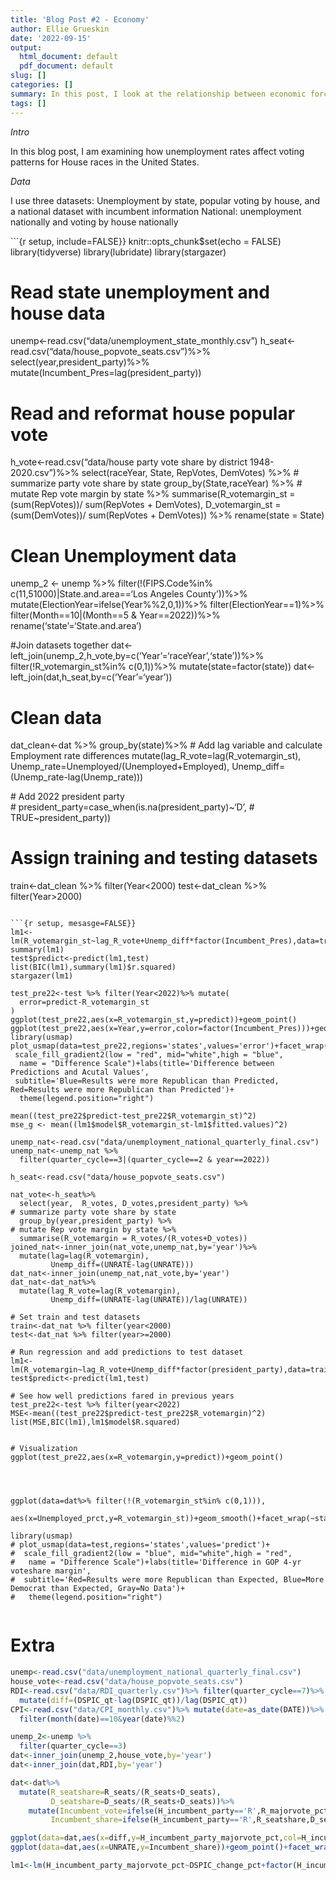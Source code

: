 ```yaml
---
title: 'Blog Post #2 - Economy'
author: Ellie Grueskin
date: '2022-09-15'
output:
  html_document: default
  pdf_document: default
slug: []
categories: []
summary: In this post, I look at the relationship between economic forces and house voting patterns.
tags: []
---
```

*Intro*

In this blog post, I am examining how unemployment rates affect voting patterns 
for House races in the United States.

*Data* 

I use three datasets: Unemployment by state, popular voting by house, and a national
dataset with incumbent information
National: unemployment nationally and voting by house nationally

```{r setup, include=FALSE}}
knitr::opts_chunk$set(echo = FALSE)
library(tidyverse)
library(lubridate)
library(stargazer)

# Read state unemployment and house data 
unemp<-read.csv("data/unemployment_state_monthly.csv")
h_seat<-read.csv("data/house_popvote_seats.csv")%>% select(year,president_party)%>%
  mutate(Incumbent_Pres=lag(president_party))

# Read and reformat house popular vote
h_vote<-read.csv("data/house party vote share by district 1948-2020.csv")%>%
  select(raceYear, State,  RepVotes, DemVotes) %>%
# summarize party vote share by state
  group_by(State,raceYear) %>%
# mutate Rep vote margin by state %>%
  summarise(R_votemargin_st = (sum(RepVotes))/
           sum(RepVotes + DemVotes),
D_votemargin_st = (sum(DemVotes))/
sum(RepVotes + DemVotes)) %>%
rename(state = State)

# Clean Unemployment data
unemp_2 <- unemp %>% 
  filter(!(FIPS.Code%in% c(11,51000)|State.and.area=='Los Angeles County'))%>% 
  mutate(ElectionYear=ifelse(Year%%2,0,1))%>%
  filter(ElectionYear==1)%>%
  filter(Month==10|(Month==5 & Year==2022))%>%
  rename('state'='State.and.area')

#Join datasets together
dat<-left_join(unemp_2,h_vote,by=c('Year'='raceYear','state'))%>%
  filter(!R_votemargin_st%in% c(0,1))%>%
  mutate(state=factor(state))
dat<-left_join(dat,h_seat,by=c('Year'='year'))

# Clean data
dat_clean<-dat %>% group_by(state)%>%
  # Add lag variable and calculate Employment rate differences
  mutate(lag_R_vote=lag(R_votemargin_st),
         Unemp_rate=Unemployed/(Unemployed+Employed),
         Unemp_diff=(Unemp_rate-lag(Unemp_rate)))

  # Add 2022 president party  
         # president_party=case_when(is.na(president_party)~'D',
         #             TRUE~president_party))

# Assign training and testing datasets
train<-dat_clean %>% filter(Year<2000)
test<-dat_clean %>% filter(Year>2000)
```

```{r setup, mesasge=FALSE}}
lm1<-lm(R_votemargin_st~lag_R_vote+Unemp_diff*factor(Incumbent_Pres),data=train)
summary(lm1)
test$predict<-predict(lm1,test)
list(BIC(lm1),summary(lm1)$r.squared)
stargazer(lm1)

test_pre22<-test %>% filter(Year<2022)%>% mutate(
  error=predict-R_votemargin_st
)
ggplot(test_pre22,aes(x=R_votemargin_st,y=predict))+geom_point()
ggplot(test_pre22,aes(x=Year,y=error,color=factor(Incumbent_Pres)))+geom_point()
library(usmap)
plot_usmap(data=test_pre22,regions='states',values='error')+facet_wrap(~Year)+
 scale_fill_gradient2(low = "red", mid="white",high = "blue", 
  name = "Difference Scale")+labs(title='Difference between Predictions and Acutal Values',
 subtitle='Blue=Results were more Republican than Predicted, Red=Results were more Republican than Predicted')+
  theme(legend.position="right")

mean((test_pre22$predict-test_pre22$R_votemargin_st)^2)
mse_g <- mean((lm1$model$R_votemargin_st-lm1$fitted.values)^2)

unemp_nat<-read.csv("data/unemployment_national_quarterly_final.csv")
unemp_nat<-unemp_nat %>% 
  filter(quarter_cycle==3|(quarter_cycle==2 & year==2022))

h_seat<-read.csv("data/house_popvote_seats.csv")

nat_vote<-h_seat%>%
  select(year,  R_votes, D_votes,president_party) %>%
# summarize party vote share by state
  group_by(year,president_party) %>%
# mutate Rep vote margin by state %>%
  summarise(R_votemargin = R_votes/(R_votes+D_votes))
joined_nat<-inner_join(nat_vote,unemp_nat,by='year')%>%
  mutate(lag=lag(R_votemargin),
         Unemp_diff=(UNRATE-lag(UNRATE)))
dat_nat<-inner_join(unemp_nat,nat_vote,by='year')
dat_nat<-dat_nat%>%
  mutate(lag_R_vote=lag(R_votemargin),
         Unemp_diff=(UNRATE-lag(UNRATE))/lag(UNRATE))

# Set train and test datasets
train<-dat_nat %>% filter(year<2000)
test<-dat_nat %>% filter(year>=2000)

# Run regression and add predictions to test dataset
lm1<-lm(R_votemargin~lag_R_vote+Unemp_diff*factor(president_party),data=train)
test$predict<-predict(lm1,test)

# See how well predictions fared in previous years
test_pre22<-test %>% filter(year<2022)
MSE<-mean((test_pre22$predict-test_pre22$R_votemargin)^2)
list(MSE,BIC(lm1),lm1$model$R.squared)


# Visualization
ggplot(test_pre22,aes(x=R_votemargin,y=predict))+geom_point()




ggplot(data=dat%>% filter(!(R_votemargin_st%in% c(0,1))),
       aes(x=Unemployed_prct,y=R_votemargin_st))+geom_smooth()+facet_wrap(~state)

library(usmap)
# plot_usmap(data=test,regions='states',values='predict')+
#  scale_fill_gradient2(low = "blue", mid="white",high = "red", 
#   name = "Difference Scale")+labs(title='Difference in GOP 4-yr voteshare margin',
#  subtitle='Red=Results were more Republican than Expected, Blue=More Democrat than Expected, Gray=No Data')+
#   theme(legend.position="right")
  
```


# Extra 
```r

unemp<-read.csv("data/unemployment_national_quarterly_final.csv")
house_vote<-read.csv("data/house_popvote_seats.csv")
RDI<-read.csv("data/RDI_quarterly.csv")%>% filter(quarter_cycle==7)%>%
  mutate(diff=(DSPIC_qt-lag(DSPIC_qt))/lag(DSPIC_qt))
CPI<-read.csv("data/CPI_monthly.csv")%>% mutate(date=as_date(DATE))%>%
  filter(month(date)==10&year(date)%%2)

unemp_2<-unemp %>% 
  filter(quarter_cycle==3)
dat<-inner_join(unemp_2,house_vote,by='year')
dat<-inner_join(dat,RDI,by='year')

dat<-dat%>%
  mutate(R_seatshare=R_seats/(R_seats+D_seats),
         D_seatshare=D_seats/(R_seats+D_seats))%>%
    mutate(Incumbent_vote=ifelse(H_incumbent_party=='R',R_majorvote_pct,D_majorvote_pct),
         Incumbent_share=ifelse(H_incumbent_party=='R',R_seatshare,D_seatshare))

ggplot(data=dat,aes(x=diff,y=H_incumbent_party_majorvote_pct,col=H_incumbent_party))+geom_point()+facet_wrap(~H_incumbent_party)
ggplot(data=dat,aes(x=UNRATE,y=Incumbent_share))+geom_point()+facet_wrap(~H_incumbent_party)

lm1<-lm(H_incumbent_party_majorvote_pct~DSPIC_change_pct+factor(H_incumbent_party),data=dat)

```

